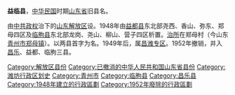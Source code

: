 '''益临县'''，[[中华民国|中华民国]]时期[[山東省_(中華民國)|山东省]]旧县名。

由[[中共政权|中共政权]]治下的[[山东解放区|山东解放区]]设。1948年由[[益都县|益都县]]东北部尧西、香山、弥东、郑母四区及[[临朐县|临朐县]]东北部龙岗、尧山、柳山、营子四区析置。[[治所|治所]]在郑母村（今山东[[青州市|青州市]][[郑母镇|郑母镇]]）。以两县首字为名。1949年后，属[[昌潍专区|昌潍专区]]。1952年撤销，并入[[昌乐县|昌乐]]、益都、临朐三县。 

{{山东行政区划小作品}}
[[Category:解放区县份|Category:解放区县份]]
[[Category:已撤消的中华人民共和国山东省县份|Category:已撤消的中华人民共和国山东省县份]]
[[Category:潍坊行政区划史|Category:潍坊行政区划史]]
[[Category:青州市|Category:青州市]]
[[Category:临朐县|Category:临朐县]]
[[Category:昌乐县|Category:昌乐县]]
[[Category:1948年建立的行政區劃|Category:1948年建立的行政區劃]]
[[Category:1952年廢除的行政區劃|Category:1952年廢除的行政區劃]]